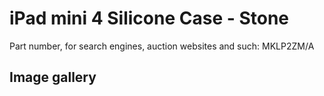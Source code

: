 
# iPad mini 4 Silicone Case - Stone

Part number, for search engines, auction websites and such: MKLP2ZM/A

## Image gallery

<div style={{ width: "768px" }}>
  <GalleryComponent
    images={[
      {
        original: "/everysource/MKLP2.png",
        thumbnail: "/everypreview/MKLP2.png",
      },
      {
        original: "/everysource/MKLP2_AV1_GOLD.png",
        thumbnail: "/everypreview/MKLP2_AV1_GOLD.png",
      },
      {
        original: "/everysource/MKLP2_AV1_SILVER.png",
        thumbnail: "/everypreview/MKLP2_AV1_SILVER.png",
      },
      {
        original: "/everysource/MKLP2_AV1_SPACE_GRAY.png",
        thumbnail: "/everypreview/MKLP2_AV1_SPACE_GRAY.png",
      },
      {
        original: "/everysource/MKLP2_AV2.png",
        thumbnail: "/everypreview/MKLP2_AV2.png",
      },
      {
        original: "/everysource/MKLP2_AV3.png",
        thumbnail: "/everypreview/MKLP2_AV3.png",
      },
      {
        original: "/everysource/MKLP2_AV4.png",
        thumbnail: "/everypreview/MKLP2_AV4.png",
      }
    ]}
  />
</div>
